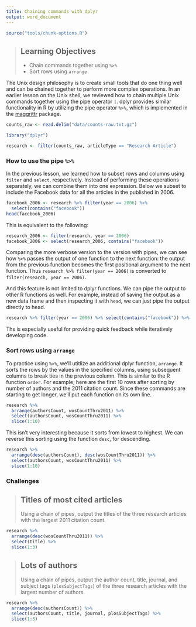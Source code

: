 ```yaml
---
title: Chaining commands with dplyr
output: word_document
---
```


```r
source("tools/chunk-options.R")
```

> ## Learning Objectives {.objectives}
>
> *  Chain commands together using `%>%`
> *  Sort rows using `arrange`

The Unix design philosophy is to create small tools that do one thing well and can be chained together to perform more complex operations.
In an earlier lesson on the Unix shell, we reviewed how to chain multiple Unix commands together using the pipe operator `|`.
dplyr provides similar functionality in R by utilizing the pipe operator `%>%`, which is implemented in the [maggrittr][] package.

[maggrittr]: https://cran.r-project.org/web/packages/magrittr/index.html

```r
counts_raw <- read.delim("data/counts-raw.txt.gz")
```

```r
library("dplyr")
```

```r
research <- filter(counts_raw, articleType == "Research Article")
```

### How to use the pipe `%>%`

In the previous lesson, we learned how to subset rows and columns using `filter` and `select`, respectively.
Instead of performing these operations separately, we can combine them into one expression.
Below we subset to include the Facebook data for all the articles in the published in 2006.

```r
facebook_2006 <- research %>% filter(year == 2006) %>%
  select(contains("facebook"))
head(facebook_2006)
```

This is equivalent to the following:

```r
research_2006 <- filter(research, year == 2006)
facebook_2006 <- select(research_2006, contains("facebook"))
```

Comparing the more verbose version to the version with pipes, we can see how `%>%` passes the output of one function to the next function:
the output from the previous function becomes the first positional argument to the next function.
Thus `research %>% filter(year == 2006)` is converted to `filter(research, year == 2006)`.

And this feature is not limited to dplyr functions.
We can pipe the output to other R functions as well.
For example, instead of saving the output as a new data frame and then inspecting it with `head`, we can just pipe the output directly to head.

```r
research %>% filter(year == 2006) %>% select(contains("facebook")) %>% head
```

Ths is especially useful for providing quick feedback while iteratively developing code.

### Sort rows using `arrange`

To practice using `%>%`, we'll utitlize an additional dplyr function, `arrange`.
It sorts the rows by the values in the specified columns, using subsequent columns to break ties in the previous column.
This is similar to the R function `order`.
For example, here are the first 10 rows after sorting by number of authors and the 2011 citation count.
Since these commands are starting to get longer, we'll put each function on its own line.

```r
research %>%
  arrange(authorsCount, wosCountThru2011) %>%
  select(authorsCount, wosCountThru2011) %>%
  slice(1:10)
```

This isn't very interesting because it sorts from lowest to highest.
We can reverse this sorting using the function `desc`, for descending.

```r
research %>%
  arrange(desc(authorsCount), desc(wosCountThru2011)) %>%
  select(authorsCount, wosCountThru2011) %>%
  slice(1:10)
```

### Challenges

> ## Titles of most cited articles {.challenge}
>
> Using a chain of pipes, output the titles of the three research articles with the largest 2011 citation count.

```r
research %>%
  arrange(desc(wosCountThru2011)) %>%
  select(title) %>%
  slice(1:3)
```

> ##  Lots of authors {.challenge}
>
> Using a chain of pipes, output the author count, title, journal, and subject tags (`plosSubjectTags`) of the three research articles with the largest number of authors.

```r
research %>%
  arrange(desc(authorsCount)) %>%
  select(authorsCount, title, journal, plosSubjectTags) %>%
  slice(1:3)
```
